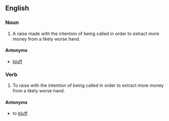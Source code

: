 ==English==

===Noun===
{{en-noun|sg=[[value]] [[raise]]}}

# {{poker}} A raise made with the intention of being called in order to extract more money from a likely worse hand. 

====Antonyms====

* [[bluff]]

===Verb===
{{en-verb|inf=[[value]] [[raise]]|value raises|value raising|value raised}}

# {{poker}} To raise with the intention of being called in order to extract more money from a likely worse hand.

====Antonyms====

* to [[bluff]]